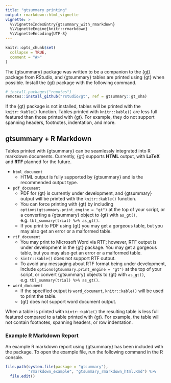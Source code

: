 ```yaml
---
title: "gtsummary printing"
output: rmarkdown::html_vignette
vignette: >
  %\VignetteIndexEntry{gtsummary_with_rmarkdown}
  %\VignetteEngine{knitr::rmarkdown}
  %\VignetteEncoding{UTF-8}
---
```


```r
knitr::opts_chunk$set(
  collapse = TRUE,
  comment = "#>"
)
```

The {gtsummary} package was written to be a companion to the [{gt}](https://gt.rstudio.com/) package from RStudio, and {gtsummary} tables are printed using {gt} when possible.
Install the {gt} package with the following command.

``` r
# install.packages("remotes")
remotes::install_github("rstudio/gt", ref = gtsummary::gt_sha)
```

If the {gt} package is not installed, tables will be printed with the `knitr::kable()` function.
Tables printed with `knitr::kable()` are less full featured than those printed with {gt}.
For example, they do not support spanning headers, footnotes, indentation, and more.

## gtsummary + R Markdown

Tables printed with {gtsummary} can be seamlessly integrated into R markdown documents.
Currently, {gt} supports **HTML** output, with **LaTeX** and **RTF** planned for the future.

- `html_document`
  - HTML output is fully supported by {gtsummary} and is the recommended output type.
- `pdf_document`
  - PDF for {gt} is currently under development, and {gtsummary} output will be printed with the `knitr::kable()` function.
  - You can force printing with {gt} by including `options(gtsummary.print_engine = "gt")` at the top of your script, or a converting a {gtsummary} object to {gt} with `as_gt()`, e.g. `tbl_summary(trial) %>% as_gt()`. 
  - If you print to PDF using {gt} you may get a gorgeous table, but you may also get an error or a malformed table.
- `rtf_document`
  - You may print to Microsoft Word via RTF; however, RTF output is under development in the {gt} package. You may get a gorgeous table, but you may also get an error or a malformed table. 
  - `kintr::kable()` does not support RTF output.
  - To avoid any messaging about RTF format being under development, include `options(gtsummary.print_engine = "gt")` at the top of your script, or convert {gtsummary} objects to {gt} with `as_gt()`, e.g. `tbl_summary(trial) %>% as_gt()`. 
- `word_document`
  - If the specified output is `word_document`, `knitr::kable()` will be used to print the table. 
  - {gt} does not support word document output.

When a table is printed with `kintr::kable()` the resulting table is less full featured compared to a table printed with {gt}.
For example, the table will not contain footnotes, spanning headers, or row indentation.

### Example R Markdown Report

An example R markdown report using {gtsummary} has been included with the package.
To open the example file, run the following command in the R console.

```r
file.path(system.file(package = "gtsummary"), 
          "rmarkdown_example", "gtsummary_rmarkdown_html.Rmd") %>%
  file.edit()
```
